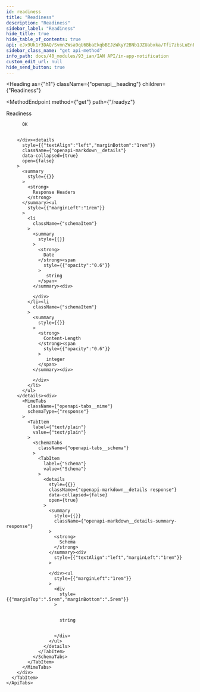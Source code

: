```yaml
---
id: readiness
title: "Readiness"
description: "Readiness"
sidebar_label: "Readiness"
hide_title: true
hide_table_of_contents: true
api: eJx9Uk1r3DAQ/SvmnZWsa9qU6BbaEkqbBEJzWkyY2BNb1JZUabxka/Tfi7zbsLuEnEYMb94XmiHUReg1IocNB9QKgaN3NnKEnlGVZR4txyYYL8ZZaNz9gELP1HJYQF9JOM/Y9DxSfsnWMzSiBGM7KPALjX7IqxtnVVFdFFdTV1Rl9bEoP+tPl7qsiuubX0hJ4YuzwlbOfrLtpH+T11jhjsMRcYmUr5vd9QLmF1n5gYx9z1w6ILHTMKSF5jjwPVNrLMcIhZGldy00OhYoeMoesQpM7fYv1L7I3OmMKQzQ6EW8Xq3m2ZB9ZNt6Z6ykhFQrGPvsFk9GlhTf7Rl5X9w6Mc+moUX/1M0bmCKrmoahkMV3uA/n5XmZ83kXZaSlBUsjnwQ6In9t56C8pHZB5n3YNfZha4XeRcmbeX6iyA9hSCmv/0wcttDrWmFDwdBTDreu0/9vs7Tzm7fQuGoa9rnJDQ3TqXJ90Pf1t/w//gGCTudJ
sidebar_class_name: "get api-method"
info_path: docs/40_modules/93_ian/IAN API/in-app-notification
custom_edit_url: null
hide_send_button: true
---
```



<Heading
  as={"h1"}
  className={"openapi__heading"}
  children={"Readiness"}
>
</Heading>

<MethodEndpoint
  method={"get"}
  path={"/readyz"}
>
  
</MethodEndpoint>



Readiness

<div>
  <div>
    <ApiTabs
      label={undefined}
      id={undefined}
    >
      <TabItem
        label={"200"}
        value={"200"}
      >
        <div>
          
          
          OK
          
          
        </div><details
          style={{"textAlign":"left","marginBottom":"1rem"}}
          className={"openapi-markdown__details"}
          data-collapsed={true}
          open={false}
        >
          <summary
            style={{}}
          >
            <strong>
              Response Headers
            </strong>
          </summary><ul
            style={{"marginLeft":"1rem"}}
          >
            <li
              className={"schemaItem"}
            >
              <summary
                style={{}}
              >
                <strong>
                  Date
                </strong><span
                  style={{"opacity":"0.6"}}
                >
                   string
                </span>
              </summary><div>
                
              </div>
            </li><li
              className={"schemaItem"}
            >
              <summary
                style={{}}
              >
                <strong>
                  Content-Length
                </strong><span
                  style={{"opacity":"0.6"}}
                >
                   integer
                </span>
              </summary><div>
                
              </div>
            </li>
          </ul>
        </details><div>
          <MimeTabs
            className={"openapi-tabs__mime"}
            schemaType={"response"}
          >
            <TabItem
              label={"text/plain"}
              value={"text/plain"}
            >
              <SchemaTabs
                className={"openapi-tabs__schema"}
              >
                <TabItem
                  label={"Schema"}
                  value={"Schema"}
                >
                  <details
                    style={{}}
                    className={"openapi-markdown__details response"}
                    data-collapsed={false}
                    open={true}
                  >
                    <summary
                      style={{}}
                      className={"openapi-markdown__details-summary-response"}
                    >
                      <strong>
                        Schema
                      </strong>
                    </summary><div
                      style={{"textAlign":"left","marginLeft":"1rem"}}
                    >
                      
                    </div><ul
                      style={{"marginLeft":"1rem"}}
                    >
                      <div
                        style={{"marginTop":".5rem","marginBottom":".5rem"}}
                      >
                        
                        
                        string
                        
                        
                      </div>
                    </ul>
                  </details>
                </TabItem>
              </SchemaTabs>
            </TabItem>
          </MimeTabs>
        </div>
      </TabItem>
    </ApiTabs>
  </div>
</div>
      